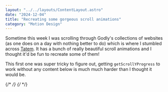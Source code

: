 ```yaml
---
layout: "../../layouts/ContentLayout.astro"
date: "2024-12-04"
title: "Recreating some gorgeous scroll animations"
category: "Motion Design"
---
```



Sometime this week I was scrolling through Godly's collections of websites
(as one does on a day with nothing better to do) which is where I stumbled
across [Tatem](https://tatem.com). It has a bunch of really beautiful scroll
animations and I thought it'd be fun to recreate some of them!

<TatemScrollInbox client:load />

This first one was super tricky to figure out, getting `getScrollYProgress` to
work without any content below is much much harder than I thought it would be.

{/* <TatemScrollCheckbox client:load /> */}
{/* <TatemScrollCheckbox client:load /> */}
